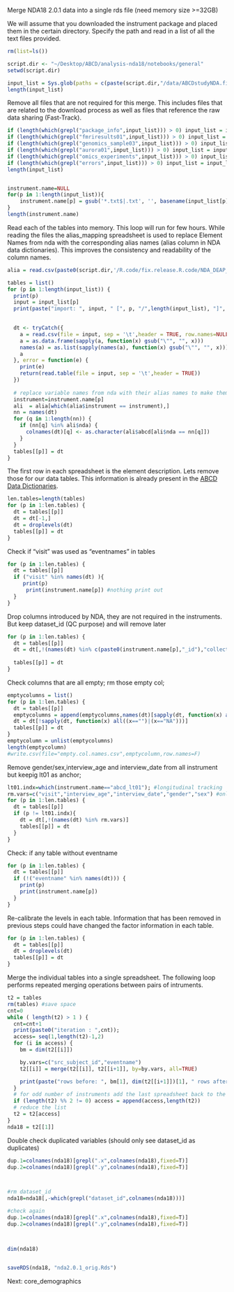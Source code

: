 Merge NDA18 2.0.1 data into a single rds file (need memory size >=32GB)

We will assume that you downloaded the instrument package and placed them in the certain directory. Specify the path and read in a list of all the text files provided.


```r

rm(list=ls())

script.dir <- "~/Desktop/ABCD/analysis-nda18/notebooks/general"
setwd(script.dir)

input_list = Sys.glob(paths = c(paste(script.dir,"/data/ABCDstudyNDA.fix/release.2.0.1.all/*.txt",sep="")))
length(input_list)
```

Remove all files that are not required for this merge. This includes files that are related to the download process as well as files that reference the raw data sharing (Fast-Track).

```r
if (length(which(grepl("package_info",input_list))) > 0) input_list = input_list[-which(grepl("package_info",input_list))]
if (length(which(grepl("fmriresults01",input_list))) > 0) input_list = input_list[-which(grepl("fmriresults01",input_list))]
if (length(which(grepl("genomics_sample03",input_list))) > 0) input_list = input_list[-which(grepl("genomics_sample03",input_list))]
if (length(which(grepl("aurora01",input_list))) > 0) input_list = input_list[-which(grepl("aurora01",input_list))]
if (length(which(grepl("omics_experiments",input_list))) > 0) input_list = input_list[-which(grepl("omics_experiments",input_list))]
if (length(which(grepl("errors",input_list))) > 0) input_list = input_list[-which(grepl("errors",input_list))]
length(input_list)


instrument.name=NULL
for(p in 1:length(input_list)){
    instrument.name[p] = gsub('*.txt$|.txt', '', basename(input_list[p])) 
}
length(instrument.name)
```

Read each of the tables into memory. This loop will run for few hours. While reading the files the alias_mapping spreadsheet is used to replace Element Names from nda with the corresponding alias names (alias column in NDA data dictionaries). This improves the consistency and readability of the column names.

```r
alia = read.csv(paste0(script.dir,'/R.code/fix.release.R.code/NDA_DEAP_names_2.0.1.csv') )

tables = list()
for (p in 1:length(input_list)) {
  print(p)
  input = input_list[p]
  print(paste("import: ", input, " [", p, "/",length(input_list), "]", sep=""))
  

  dt <- tryCatch({
    a = read.csv(file = input, sep = '\t',header = TRUE, row.names=NULL, comment.char = "", quote="", check.names=FALSE)
    a = as.data.frame(sapply(a, function(x) gsub("\"", "", x)))
    names(a) = as.list(sapply(names(a), function(x) gsub("\"", "", x)))
    a
  }, error = function(e) {
    print(e)
    return(read.table(file = input, sep = '\t',header = TRUE))
  })
  
  # replace variable names from nda with their alias names to make them more like ABCD
  instrument=instrument.name[p]
  ali  = alia[which(alia$instrument == instrument),]
  nn = names(dt)
  for (q in 1:length(nn)) {
    if (nn[q] %in% ali$nda) {
      colnames(dt)[q] <- as.character(ali$abcd[ali$nda == nn[q]])
    }
  }
  tables[[p]] = dt
}
```

The first row in each spreadsheet is the element description. Lets remove those for our data tables. This information is already present in the [ABCD Data Dictionaries](https://ndar.nih.gov/data_dictionary.html?source=ABCD%2BRelease%2B2.0&submission=ALL).

```r
len.tables=length(tables)
for (p in 1:len.tables) {
  dt = tables[[p]]
  dt = dt[-1,]
  dt = droplevels(dt)
  tables[[p]] = dt
}
```

Check if "visit" was used as "eventnames" in tables
```r
for (p in 1:len.tables) {
  dt = tables[[p]]
  if ("visit" %in% names(dt) ){
     print(p)
      print(instrument.name[p]) #nothing print out     
  } 
}
```

Drop columns introduced by NDA, they are not required in the instruments.
But keep dataset_id (QC purpose) and will remove later

```r
for (p in 1:len.tables) {
  dt = tables[[p]]
  dt = dt[,!(names(dt) %in% c(paste0(instrument.name[p],"_id"),"collection_id", "collection_title", "promoted_subjectkey", "subjectkey", "study_cohort_name"))]
 
  tables[[p]] = dt
}
```

Check columns that are all empty; rm those empty col;
```r
emptycolumns = list()
for (p in 1:len.tables) {
  dt = tables[[p]]
  emptycolumns = append(emptycolumns,names(dt)[sapply(dt, function(x) all((x=="")|(x=="NA")))])
  dt = dt[!sapply(dt, function(x) all((x=="")|(x=="NA")))]
  tables[[p]] = dt
}
emptycolumn = unlist(emptycolumns)
length(emptycolumn)
#write.csv(file="empty.col.names.csv",emptycolumn,row.names=F)

```

Remove gender/sex,interview_age and interview_date from all instrument but keepig lt01 as anchor;
```r
lt01.indx=which(instrument.name=="abcd_lt01"); #longitudinal tracking
rm.vars=c("visit","interview_age","interview_date","gender","sex") #only need these variables once
for (p in 1:len.tables) {
  dt = tables[[p]]  
  if (p != lt01.indx){
  	dt = dt[,!(names(dt) %in% rm.vars)] 
  	tables[[p]] = dt
  }
}
```

Check: if any table without eventname 
```r
for (p in 1:len.tables) {
  dt = tables[[p]]
  if (!("eventname" %in% names(dt))) {
    print(p)
    print(instrument.name[p])
  }
}
```

Re-calibrate the levels in each table. Information that has been removed in previous steps could have changed the factor information in each table.
```r
for (p in 1:len.tables) {
  dt = tables[[p]]
  dt = droplevels(dt)
  tables[[p]] = dt
}
```


Merge the individual tables into a single spreadsheet. The following loop performs repeated merging operations between pairs of  intruments.
```r
t2 = tables
rm(tables) #save space
cnt=0
while ( length(t2) > 1 ) {
  cnt=cnt+1
  print(paste0("iteration : ",cnt));
  access= seq(1,length(t2)-1,2)
  for (i in access) {
    bm = dim(t2[[i]])

    by.vars=c("src_subject_id","eventname")
    t2[[i]] = merge(t2[[i]], t2[[i+1]], by=by.vars, all=TRUE)

    print(paste("rows before: ", bm[1], dim(t2[[i+1]])[1], " rows after: ",dim(t2[[i]])[1], "indices: ",i,i+1," columns: ",bm[2],"+",dim(t2[[i+1]])[2], "-",length(by.vars)," = ",dim(t2[[i]])[2]))
  }
  # for odd number of instruments add the last spreadsheet back to the list
  if (length(t2) %% 2 != 0) access = append(access,length(t2))
  # reduce the list
  t2 = t2[access]
}
nda18 = t2[[1]]
```

Double check duplicated variables (should only see dataset_id as duplicates)
```r
dup.1=colnames(nda18)[grepl(".x",colnames(nda18),fixed=T)]
dup.2=colnames(nda18)[grepl(".y",colnames(nda18),fixed=T)]



#rm dataset_id
nda18=nda18[,-which(grepl("dataset_id",colnames(nda18)))]

#check again
dup.1=colnames(nda18)[grepl(".x",colnames(nda18),fixed=T)]
dup.2=colnames(nda18)[grepl(".y",colnames(nda18),fixed=T)]



dim(nda18)


saveRDS(nda18, "nda2.0.1_orig.Rds")
```
Next: core_demographics

